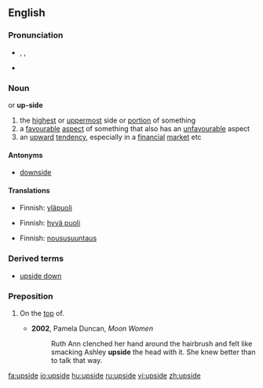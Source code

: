 ==English==
{{wikipedia}}

===Pronunciation===
* {{enPR|ŭpʹsīd'}}, {{IPA|/ˈʌpˌsaɪd/}}, {{SAMPA|/"Vp%saId/}}
* {{audio|en-us-upside.ogg|Audio (US)}}

===Noun===
{{en-noun}} or '''up-side'''

# the [[highest]] or [[uppermost]] side or [[portion]] of something
# a [[favourable]] [[aspect]] of something that also has an [[unfavourable]] aspect
# an [[upward]] [[tendency]], especially in a [[financial]] [[market]] etc

====Antonyms====
* [[downside]]

====Translations====
{{trans-top|the highest or uppermost side or portion of something}}
* Finnish: [[yläpuoli]]
{{trans-mid}}
{{trans-bottom}}

{{trans-top|a favourable aspect of something that also has an unfavourable aspect}}
* Finnish: [[hyvä puoli]]
{{trans-mid}}
{{trans-bottom}}

{{trans-top|an upward tendency, especially in a financial market etc}}
* Finnish: [[noususuuntaus]]
{{trans-mid}}
{{trans-bottom}}

===Derived terms===
* [[upside down]]

===Preposition===
{{en-prep}}

# {{informal}} On the [[top]] of.
#* '''2002''', Pamela Duncan, ''Moon Women''
#*: Ruth Ann clenched her hand around the hairbrush and felt like smacking Ashley '''upside''' the head with it. She knew better than to talk that way.

[[fa:upside]]
[[io:upside]]
[[hu:upside]]
[[ru:upside]]
[[vi:upside]]
[[zh:upside]]